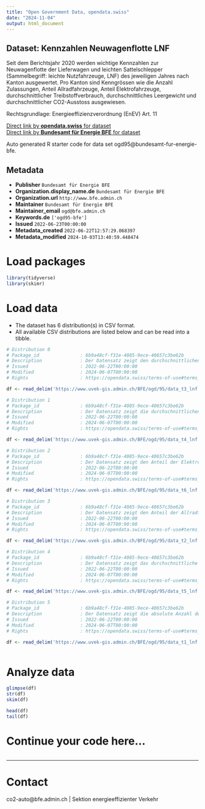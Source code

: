 ```yaml
---
title: "Open Government Data, opendata.swiss"
date: "2024-11-04"
output: html_document
---
```


## Dataset: Kennzahlen Neuwagenflotte LNF

Seit dem Berichtsjahr 2020 werden wichtige Kennzahlen zur Neuwagenflotte der Lieferwagen und leichten Sattelschlepper (Sammelbegriff: leichte Nutzfahrzeuge, LNF) des jeweiligen Jahres nach Kanton ausgewertet. Pro Kanton sind Kenngrössen wie die Anzahl Zulassungen, Anteil Allradfahrzeuge, Anteil Elektrofahrzeuge, durchschnittlicher Treibstoffverbrauch, durchschnittliches Leergewicht und durchschnittlicher CO2-Ausstoss ausgewiesen.

Rechtsgrundlage: Energieeffizienzverordnung (EnEV) Art. 11


[Direct link by **opendata.swiss** for dataset](https://opendata.swiss/de/dataset/kennzahlen-lieferwagen-und-leichte-sattelschlepper)<br>
[Direct link by **Bundesamt für Energie BFE** for dataset](https://www.bfe.admin.ch/bfe/de/home/versorgung/statistik-und-geodaten/kennzahlen-fahrzeuge.html)

Auto generated R starter code for data set ogd95@bundesamt-fur-energie-bfe.

## Metadata

- **Publisher** `Bundesamt für Energie BFE`
- **Organization.display_name.de** `Bundesamt für Energie BFE`
- **Organization.url** `http://www.bfe.admin.ch`
- **Maintainer** `Bundesamt für Energie BFE`
- **Maintainer_email** `ogd@bfe.admin.ch`
- **Keywords.de** `['ogd95-bfe']`
- **Issued** `2022-06-23T00:00:00`
- **Metadata_created** `2022-06-22T12:57:29.068397`
- **Metadata_modified** `2024-10-03T13:40:59.448474`


# Load packages

```r

library(tidyverse)
library(skimr)

```

# Load data

-   The dataset has 6 distribution(s) in CSV format.
-   All available CSV distributions are listed below and can be read into a tibble.

```r

# Distribution 0
# Package_id               : 6b9a48cf-f31e-4085-9ece-40657c3be62b
# Description              : Der Datensatz zeigt den durchschnittlichen Treibstoffverbrauch bei den neuzugelassenen Lieferwagen und leichten Sattelschlepper (Sammelbegriff: leichte Nutzfahrzeuge, LNF) pro Jahr und Kanton. Die Datenreihe ist ab 2020 verfügbar. Nummerierung der Kantone gemäss BFS.
# Issued                   : 2022-06-22T00:00:00
# Modified                 : 2024-06-07T00:00:00
# Rights                   : https://opendata.swiss/terms-of-use#terms_by

df <- read_delim('https://www.uvek-gis.admin.ch/BFE/ogd/95/data_t3_lnf.csv')

# Distribution 1
# Package_id               : 6b9a48cf-f31e-4085-9ece-40657c3be62b
# Description              : Der Datensatz zeigt die durchschnittlichen CO2-Emissionen bei den neuzugelassenen Lieferwagen und leichten Sattelschlepper (Sammelbegriff: leichte Nutzfahrzeuge, LNF) pro Jahr und Kanton. Die Datenreihe ist ab 2020 verfügbar. Nummerierung der Kantone gemäss BFS.
# Issued                   : 2022-06-22T00:00:00
# Modified                 : 2024-06-07T00:00:00
# Rights                   : https://opendata.swiss/terms-of-use#terms_by

df <- read_delim('https://www.uvek-gis.admin.ch/BFE/ogd/95/data_t4_lnf.csv')

# Distribution 2
# Package_id               : 6b9a48cf-f31e-4085-9ece-40657c3be62b
# Description              : Der Datensatz zeigt den Anteil der Elektrofahrzeuge bei den neuzugelassenen Lieferwagen und leichten Sattelschlepper (Sammelbegriff: leichte Nutzfahrzeuge, LNF) pro Jahr und Kanton. Die Datenreihe ist ab 2020 verfügbar. Nummerierung der Kantone gemäss BFS.
# Issued                   : 2022-06-22T00:00:00
# Modified                 : 2024-06-07T00:00:00
# Rights                   : https://opendata.swiss/terms-of-use#terms_by

df <- read_delim('https://www.uvek-gis.admin.ch/BFE/ogd/95/data_t6_lnf.csv')

# Distribution 3
# Package_id               : 6b9a48cf-f31e-4085-9ece-40657c3be62b
# Description              : Der Datensatz zeigt den Anteil der Allradfahrzeuge bei den neuzugelassenen Lieferwagen und leichten Sattelschlepper (Sammelbegriff: leichte Nutzfahrzeuge, LNF) pro Jahr und Kanton. Die Datenreihe ist ab 2020 verfügbar. Nummerierung der Kantone gemäss BFS.
# Issued                   : 2022-06-22T00:00:00
# Modified                 : 2024-06-07T00:00:00
# Rights                   : https://opendata.swiss/terms-of-use#terms_by

df <- read_delim('https://www.uvek-gis.admin.ch/BFE/ogd/95/data_t2_lnf.csv')

# Distribution 4
# Package_id               : 6b9a48cf-f31e-4085-9ece-40657c3be62b
# Description              : Der Datensatz zeigt das durchschnittliche Leergewicht bei den neuzugelassenen Lieferwagen und leichten Sattelschlepper (Sammelbegriff: leichte Nutzfahrzeuge, LNF) pro Jahr und Kanton. Die Datenreihe ist ab 2020 verfügbar. Nummerierung der Kantone gemäss BFS.
# Issued                   : 2022-06-22T00:00:00
# Modified                 : 2024-06-07T00:00:00
# Rights                   : https://opendata.swiss/terms-of-use#terms_by

df <- read_delim('https://www.uvek-gis.admin.ch/BFE/ogd/95/data_t5_lnf.csv')

# Distribution 5
# Package_id               : 6b9a48cf-f31e-4085-9ece-40657c3be62b
# Description              : Der Datensatz zeigt die absolute Anzahl der Neuzulassungen bei den Lieferwagen und leichten Sattelschlepper (Sammelbegriff: leichte Nutzfahrzeuge, LNF) pro Jahr und Kanton. Die Datenreihe ist ab 2020 verfügbar. Nummerierung der Kantone gemäss BFS.
# Issued                   : 2022-06-22T00:00:00
# Modified                 : 2024-06-07T00:00:00
# Rights                   : https://opendata.swiss/terms-of-use#terms_by

df <- read_delim('https://www.uvek-gis.admin.ch/BFE/ogd/95/data_t1_lnf.csv')



```

# Analyze data

```r

glimpse(df)
str(df)
skim(df)

head(df)
tail(df)

```

# Continue your code here...

```r

```

------------------------------------------------------------------------

# Contact

co2-auto@bfe.admin.ch | Sektion energieeffizienter Verkehr
